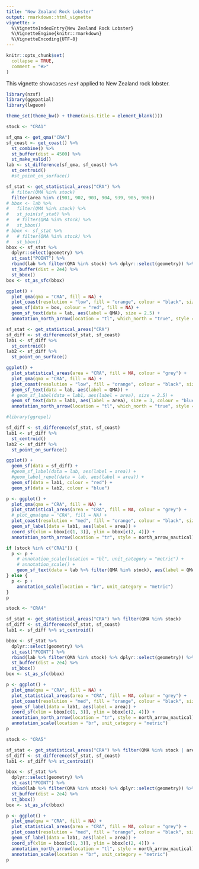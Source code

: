 ```yaml
---
title: "New Zealand Rock Lobster"
output: rmarkdown::html_vignette
vignette: >
  %\VignetteIndexEntry{New Zealand Rock Lobster}
  %\VignetteEngine{knitr::rmarkdown}
  %\VignetteEncoding{UTF-8}
---
```


```r
knitr::opts_chunk$set(
  collapse = TRUE,
  comment = "#>"
)
```

This vignette showcases `nzsf` applied to New Zealand rock lobster.

```r
library(nzsf)
library(ggspatial)
library(lwgeom)

theme_set(theme_bw() + theme(axis.title = element_blank()))

stock <- "CRA1"

sf_qma <- get_qma("CRA")
sf_coast <- get_coast() %>% 
  st_combine() %>% 
  st_buffer(dist = 4500) %>%
  st_make_valid()
lab <- st_difference(sf_qma, sf_coast) %>%
  st_centroid()
  #st_point_on_surface()

sf_stat <- get_statistical_areas("CRA") %>% 
  # filter(QMA %in% stock)
  filter(area %in% c(901, 902, 903, 904, 939, 905, 906))
# bbox <- lab %>%
#   filter(QMA %in% stock) %>%
#   st_join(sf_stat) %>%
#   # filter(QMA %in% stock) %>%
#   st_bbox()
# bbox <- sf_stat %>% 
#   # filter(QMA %in% stock) %>% 
#   st_bbox()
bbox <- sf_stat %>%
  dplyr::select(geometry) %>%
  st_cast("POINT") %>%
  rbind(lab %>% filter(QMA %in% stock) %>% dplyr::select(geometry)) %>%
  st_buffer(dist = 2e4) %>%
  st_bbox()
box <- st_as_sfc(bbox)

ggplot() +
  plot_qma(qma = "CRA", fill = NA) +
  plot_coast(resolution = "low", fill = "orange", colour = "black", size = 0.3) +
  geom_sf(data = box, colour = "red", fill = NA) +
  geom_sf_text(data = lab, aes(label = QMA), size = 2.5) +
  annotation_north_arrow(location = "tl", which_north = "true", style = north_arrow_nautical)
```

```r
sf_stat <- get_statistical_areas("CRA")
sf_diff <- st_difference(sf_stat, sf_coast)
lab1 <- sf_diff %>% 
  st_centroid()
lab2 <- sf_diff %>% 
  st_point_on_surface()

ggplot() +
  plot_statistical_areas(area = "CRA", fill = NA, colour = "grey") +
  plot_qma(qma = "CRA", fill = NA) +
  plot_coast(resolution = "low", fill = "orange", colour = "black", size = 0.3) +
  geom_sf_text(data = lab, aes(label = QMA)) +
  # geom_sf_label(data = lab1, aes(label = area), size = 2.5) +
  geom_sf_text(data = lab1, aes(label = area), size = 3, colour = "blue") +
  annotation_north_arrow(location = "tl", which_north = "true", style = north_arrow_nautical)
```

```r
#library(ggrepel)

sf_diff <- st_difference(sf_stat, sf_coast)
lab1 <- sf_diff %>% 
  st_centroid()
lab2 <- sf_diff %>% 
  st_point_on_surface()

ggplot() +
  geom_sf(data = sf_diff) +
  #geom_sf_label(data = lab, aes(label = area)) +
  #geom_label_repel(data = lab, aes(label = area)) +
  geom_sf(data = lab1, colour = "red") +
  geom_sf(data = lab2, colour = "blue")
```

```r
p <- ggplot() +
  plot_qma(qma = "CRA", fill = NA) +
  plot_statistical_areas(area = "CRA", fill = NA, colour = "grey") +
  # plot_qma(qma = "CRA", fill = NA) +
  plot_coast(resolution = "med", fill = "orange", colour = "black", size = 0.3) +
  geom_sf_label(data = lab1, aes(label = area)) +
  coord_sf(xlim = bbox[c(1, 3)], ylim = bbox[c(2, 4)]) +
  annotation_north_arrow(location = "tr", style = north_arrow_nautical)

if (stock %in% c("CRA1")) {
  p <- p +
    # annotation_scale(location = "bl", unit_category = "metric") +
    # annotation_scale() +
    geom_sf_text(data = lab %>% filter(QMA %in% stock), aes(label = QMA), size = 5.5, nudge_x = -60000, nudge_y = 20000)
} else {
  p <- p +
    annotation_scale(location = "br", unit_category = "metric")
}
p
```

```r
stock <- "CRA4"

sf_stat <- get_statistical_areas("CRA") %>% filter(QMA %in% stock)
sf_diff <- st_difference(sf_stat, sf_coast)
lab1 <- sf_diff %>% st_centroid()

bbox <- sf_stat %>%
  dplyr::select(geometry) %>%
  st_cast("POINT") %>%
  rbind(lab %>% filter(QMA %in% stock) %>% dplyr::select(geometry)) %>%
  st_buffer(dist = 2e4) %>%
  st_bbox()
box <- st_as_sfc(bbox)

p <- ggplot() +
  plot_qma(qma = "CRA", fill = NA) +
  plot_statistical_areas(area = "CRA", fill = NA, colour = "grey") +
  plot_coast(resolution = "med", fill = "orange", colour = "black", size = 0.3) +
  geom_sf_label(data = lab1, aes(label = area)) +
  coord_sf(xlim = bbox[c(1, 3)], ylim = bbox[c(2, 4)]) +
  annotation_north_arrow(location = "tr", style = north_arrow_nautical) +
  annotation_scale(location = "br", unit_category = "metric")
p
```

```r
stock <- "CRA5"

sf_stat <- get_statistical_areas("CRA") %>% filter(QMA %in% stock | area %in% c(915, 934))
sf_diff <- st_difference(sf_stat, sf_coast)
lab1 <- sf_diff %>% st_centroid()

bbox <- sf_stat %>%
  dplyr::select(geometry) %>%
  st_cast("POINT") %>%
  rbind(lab %>% filter(QMA %in% stock) %>% dplyr::select(geometry)) %>%
  st_buffer(dist = 2e4) %>%
  st_bbox()
box <- st_as_sfc(bbox)

p <- ggplot() +
  plot_qma(qma = "CRA", fill = NA) +
  plot_statistical_areas(area = "CRA", fill = NA, colour = "grey") +
  plot_coast(resolution = "med", fill = "orange", colour = "black", size = 0.3) +
  geom_sf_label(data = lab1, aes(label = area)) +
  coord_sf(xlim = bbox[c(1, 3)], ylim = bbox[c(2, 4)]) +
  annotation_north_arrow(location = "tl", style = north_arrow_nautical) +
  annotation_scale(location = "br", unit_category = "metric")
p
```
